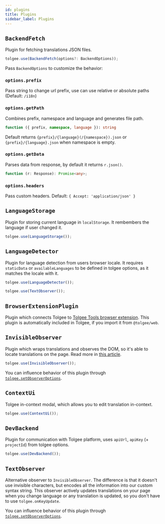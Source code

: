```yaml
---
id: plugins
title: Plugins
sidebar_label: Plugins
---
```


## `BackendFetch`

Plugin for fetching translations JSON files.

```ts
tolgee.use(BackendFetch(options?: BackendOptions));
```

Pass `BackendOptions` to customize the behavior:

### `options.prefix`

Pass string to change url prefix, use can use relative or absolute paths (Default: `/i18n`)

### `options.getPath`

Combines prefix, namespace and language and generates file path.

```ts
function ({ prefix, namespace, language }): string
```

Default returns `{prefix}/{language}(/{namespace}).json` or `{prefix}/{language}.json` when namespace is empty.

### `options.getData`

Parses data from response, by default it returns `r.json()`.

```ts
function (r: Response): Promise<any>;
```

### `options.headers`

Pass custom headers. Default: `{ Accept: 'application/json' }`

## `LanguageStorage`

Plugin for storing current language in `localStorage`. It rembembers the language if user changed it.

```ts
tolgee.use(LanguageStorage());
```

## `LanguageDetector`

Plugin for language detection from users browser locale. It requires `staticData` or `availableLanguages` to be defined in tolgee options, as it matches the locale with it.

```ts
tolgee.use(LanguageDetector());
```

```ts
tolgee.use(TextObserver());
```

## `BrowserExtensionPlugin`

Plugin which connects Tolgee to [Tolgee Tools browser extension](https://chrome.google.com/webstore/detail/tolgee-tools/hacnbapajkkfohnonhbmegojnddagfnj). This plugin is automatically included in Tolgee, if you import it from `@tolgee/web`.

## `InvisibleObserver`

Plugin which wraps translations and observes the DOM, so it's able to locate translations on the page. Read more in [this article](/blog/2021/12/17/invisible-characters-for-better-localization).

```ts
tolgee.use(InvisibleObserver());
```

You can influence behavior of this plugin through [`tolgee.setObserverOptions`](../core_package/tolgee#setobserveroptions).

## `ContextUi`

Tolgee in-context modal, which allows you to edit translation in-context.

```ts
tolgee.use(ContextUi());
```

## `DevBackend`

Plugin for communication with Tolgee platform, uses `apiUrl`, `apiKey` (+ `projectId`) from tolgee options.

```ts
tolgee.use(DevBackend());
```

## `TextObserver`

Alternative observer to `InvisibleObserver`. The difference is that it doesn't use invisible characters, but encodes all the information into our custom syntax string. This observer actively updates translations on your page when you change language or any translation is updated, so you don't have to use `tolgee.onKeyUpdate`.

You can influence behavior of this plugin through [`tolgee.setObserverOptions`](../core_package/tolgee#setobserveroptions).
